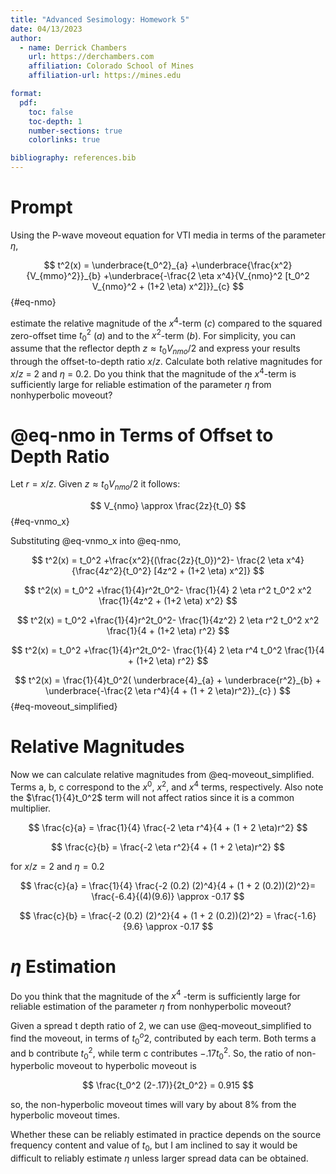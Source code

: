 ```yaml
---
title: "Advanced Sesimology: Homework 5"
date: 04/13/2023
author:
  - name: Derrick Chambers
    url: https://derchambers.com
    affiliation: Colorado School of Mines
    affiliation-url: https://mines.edu

format:
  pdf:
    toc: false
    toc-depth: 1
    number-sections: true
    colorlinks: true

bibliography: references.bib
---
```


# Prompt
Using the P-wave moveout equation for VTI media in terms of the parameter $\eta$,

$$
t^2(x) = 
\underbrace{t_0^2}_{a}
+\underbrace{\frac{x^2}{V_{mmo}^2}}_{b}
+\underbrace{-\frac{2 \eta x^4}{V_{nmo}^2 [t_0^2 V_{nmo}^2 + (1+2 \eta) x^2]}}_{c}
$${#eq-nmo}

estimate the relative magnitude of the $x^4$-term ($c$) compared to the squared zero-offset
time $t_0^2$ ($a$) and to the $x^2$-term ($b$). For simplicity, you can assume that the reflector depth
$z \approx t_0 V_{nmo}/2$ and express your results through the offset-to-depth ratio $x/z$. 
Calculate both relative magnitudes for $x/z$ = 2 and $\eta$ = 0.2. 
Do you think that the magnitude of the $x^4$-term is sufficiently large for reliable
estimation of the parameter $\eta$ from nonhyperbolic moveout?

# @eq-nmo in Terms of Offset to Depth Ratio

Let $r = x/z$. Given $z \approx t_0 V_{nmo}/2$ it follows:

$$
V_{nmo} \approx \frac{2z}{t_0}
$${#eq-vnmo_x}

Substituting @eq-vnmo_x into @eq-nmo,  

$$
t^2(x) = t_0^2
+\frac{x^2}{(\frac{2z}{t_0})^2}-
\frac{2 \eta x^4}{\frac{4z^2}{t_0^2} [4z^2 + (1+2 \eta) x^2]}
$$

$$
t^2(x) = t_0^2
+\frac{1}{4}r^2t_0^2-
\frac{1}{4} 2 \eta r^2 t_0^2 x^2 \frac{1}{4z^2 + (1+2 \eta) x^2}
$$

$$
t^2(x) = t_0^2
+\frac{1}{4}r^2t_0^2-
\frac{1}{4z^2} 2 \eta r^2 t_0^2 x^2 \frac{1}{4 + (1+2 \eta) r^2}
$$

$$
t^2(x) = t_0^2
+\frac{1}{4}r^2t_0^2-
\frac{1}{4} 2 \eta r^4 t_0^2 \frac{1}{4 + (1+2 \eta) r^2}
$$

$$
t^2(x) = \frac{1}{4}t_0^2(
\underbrace{4}_{a} + \underbrace{r^2}_{b} +
\underbrace{-\frac{2 \eta r^4}{4 + (1 + 2 \eta)r^2}}_{c}
)
$${#eq-moveout_simplified}

# Relative Magnitudes

Now we can calculate relative magnitudes from @eq-moveout_simplified. Terms a, b, c
correspond to the $x^0$, $x^2$, and $x^4$ terms, respectively. Also note the $\frac{1}{4}t_0^2$
term will not affect ratios since it is a common multiplier.

$$
\frac{c}{a} = \frac{1}{4} \frac{-2 \eta r^4}{4 + (1 + 2 \eta)r^2}
$$

$$
\frac{c}{b} = \frac{-2 \eta r^2}{4 + (1 + 2 \eta)r^2}
$$

for $x/z = 2$ and $\eta = 0.2$

$$
\frac{c}{a} = \frac{1}{4} \frac{-2 (0.2) (2)^4}{4 + (1 + 2 (0.2))(2)^2}=
\frac{-6.4}{(4)(9.6)} \approx -0.17
$$


$$
\frac{c}{b} = \frac{-2 (0.2) (2)^2}{4 + (1 + 2 (0.2))(2)^2} = \frac{-1.6}{9.6} \approx -0.17
$$

# $\eta$ Estimation

:::{.callout-note appearance="simple"}
Do you think that the magnitude of the $x^4$ -term is sufficiently large for reliable 
estimation of the parameter $\eta$ from nonhyperbolic moveout?
:::

Given a spread t depth ratio of 2, we can use @eq-moveout_simplified to find the moveout,
in terms of $t_0^o2$, contributed by each term. Both terms a and b contribute $t_0^2$, while term
c contributes $-.17t_0^2$. So, the ratio of non-hyperbolic moveout to hyperbolic moveout is

$$
\frac{t_0^2 (2-.17)}{2t_0^2} = 0.915 
$$

so, the non-hyperbolic moveout times will vary by about 8% from the hyperbolic moveout times. 

Whether these can be reliably estimated in practice depends on the source frequency content 
and value of $t_0$, but I am inclined to say it would be difficult to reliably estimate $\eta$
unless larger spread data can be obtained.
